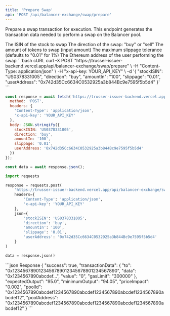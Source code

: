 ```yaml
---
title: 'Prepare Swap'
api: 'POST /api/balancer-exchange/swap/prepare'
---
```


Prepare a swap transaction for execution. This endpoint generates the transaction data needed to perform a swap on the Balancer pool.

<ParamField body="stockISIN" type="string" required>
  The ISIN of the stock to swap
</ParamField>

<ParamField body="direction" type="string" required>
  The direction of the swap: "buy" or "sell"
</ParamField>

<ParamField body="amountIn" type="string" required>
  The amount of tokens to swap (input amount)
</ParamField>

<ParamField body="slippage" type="string">
  The maximum slippage tolerance (defaults to "0.01" for 1%)
</ParamField>

<ParamField body="userAddress" type="string" required>
  The Ethereum address of the user performing the swap
</ParamField>

<RequestExample>
```bash cURL
curl -X POST "https://trusser-issuer-backend.vercel.app/api/balancer-exchange/swap/prepare" \
  -H "Content-Type: application/json" \
  -H "x-api-key: YOUR_API_KEY" \
  -d '{
    "stockISIN": "US0378331005",
    "direction": "buy",
    "amountIn": "100",
    "slippage": "0.01",
    "userAddress": "0x742d35Cc6634C0532925a3b844Bc9e7595f5b5d4"
  }'
```

```javascript JavaScript
const response = await fetch('https://trusser-issuer-backend.vercel.app/api/balancer-exchange/swap/prepare', {
  method: 'POST',
  headers: {
    'Content-Type': 'application/json',
    'x-api-key': 'YOUR_API_KEY'
  },
  body: JSON.stringify({
    stockISIN: 'US0378331005',
    direction: 'buy',
    amountIn: '100',
    slippage: '0.01',
    userAddress: '0x742d35Cc6634C0532925a3b844Bc9e7595f5b5d4'
  })
});

const data = await response.json();
```

```python Python
import requests

response = requests.post(
    'https://trusser-issuer-backend.vercel.app/api/balancer-exchange/swap/prepare',
    headers={
        'Content-Type': 'application/json',
        'x-api-key': 'YOUR_API_KEY'
    },
    json={
        'stockISIN': 'US0378331005',
        'direction': 'buy',
        'amountIn': '100',
        'slippage': '0.01',
        'userAddress': '0x742d35Cc6634C0532925a3b844Bc9e7595f5b5d4'
    }
)

data = response.json()
```
</RequestExample>

<ResponseExample>
```json Response
{
  "success": true,
  "transactionData": {
    "to": "0x1234567890123456789012345678901234567890",
    "data": "0x1234567890abcdef...",
    "value": "0",
    "gasLimit": "300000"
  },
  "expectedOutput": "95.0",
  "minimumOutput": "94.05",
  "priceImpact": "0.002",
  "poolId": "0x1234567890abcdef1234567890abcdef1234567890abcdef1234567890abcdef12",
  "poolAddress": "0x1234567890abcdef1234567890abcdef1234567890abcdef1234567890abcdef12"
}
```
</ResponseExample>